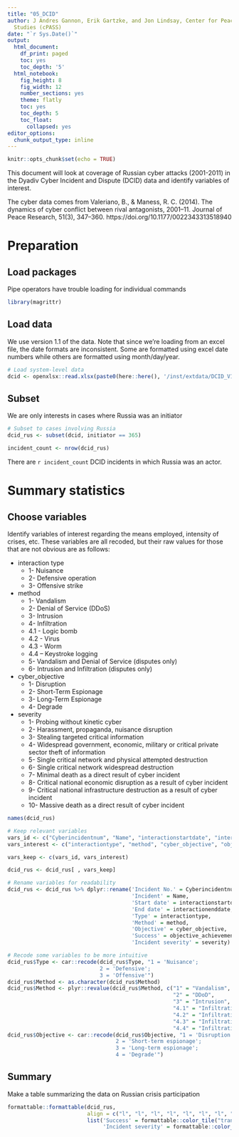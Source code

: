 ```yaml
---
title: "05_DCID"
author: J Andres Gannon, Erik Gartzke, and Jon Lindsay, Center for Peace and Security
  Studies (cPASS)
date: "`r Sys.Date()`"
output:
  html_document:
    df_print: paged
    toc: yes
    toc_depth: '5'
  html_notebook:
    fig_height: 8
    fig_width: 12
    number_sections: yes
    theme: flatly
    toc: yes
    toc_depth: 5
    toc_float:
      collapsed: yes
editor_options:
  chunk_output_type: inline
---
```


```r
knitr::opts_chunk$set(echo = TRUE)
```

This document will look at coverage of Russian cyber attacks (2001-2011) in the Dyadiv Cyber Incident and Dispute (DCID) data and identify variables of interest.

The cyber data comes from Valeriano, B., & Maness, R. C. (2014). The dynamics of cyber conflict between rival antagonists, 2001–11. Journal of Peace Research, 51(3), 347–360. https://doi.org/10.1177/0022343313518940


# Preparation
## Load packages
Pipe operators have trouble loading for individual commands
```r
library(magrittr)
```

## Load data
We use version 1.1 of the data. Note that since we're loading from an excel file, the date formats are inconsistent. Some are formatted using excel date numbers while others are formatted using month/day/year.
```r
# Load system-level data
dcid <- openxlsx::read.xlsx(paste0(here::here(), '/inst/extdata/DCID_V11.xlsx'))
```

## Subset
We are only interests in cases where Russia was an initiator
```r
# Subset to cases involving Russia
dcid_rus <- subset(dcid, initiator == 365)

incident_count <- nrow(dcid_rus)
```

There are `r incident_count` DCID incidents in which Russia was an actor.

# Summary statistics
## Choose variables
Identify variables of interest regarding the means employed, intensity of crises, etc. These variables are all recoded, but their raw values for those that are not obvious are as follows:

* interaction type
  - 1- Nuisance
  - 2- Defensive operation
  - 3- Offensive strike

* method
  - 1- Vandalism
  - 2- Denial of Service (DDoS)
  - 3- Intrusion
  - 4- Infiltration
  - 4.1 - Logic bomb
  - 4.2 - Virus
  - 4.3 - Worm
  - 4.4 – Keystroke logging
  - 5- Vandalism and Denial of Service (disputes only)
  - 6- Intrusion and Infiltration (disputes only)

* cyber_objective
  - 1- Disruption
  - 2- Short-Term Espionage
  - 3- Long-Term Espionage
  - 4- Degrade

* severity
  - 1- Probing without kinetic cyber
  - 2- Harassment, propaganda, nuisance disruption
  - 3- Stealing targeted critical information
  - 4- Widespread government, economic, military or critical private sector theft of information
  - 5- Single critical network and physical attempted destruction
  - 6- Single critical network widespread destruction
  - 7- Minimal death as a direct result of cyber incident
  - 8- Critical national economic disruption as a result of cyber incident
  - 9- Critical national infrastructure destruction as a result of cyber incident
  - 10- Massive death as a direct result of cyber incident

```r
names(dcid_rus)

# Keep relevant variables
vars_id <- c("Cyberincidentnum", "Name", "interactionstartdate", "interactionenddate")
vars_interest <- c("interactiontype", "method", "cyber_objective", "objective_achievement", "severity")

vars_keep <- c(vars_id, vars_interest)

dcid_rus <- dcid_rus[ , vars_keep]

# Rename variables for readability
dcid_rus <- dcid_rus %>% dplyr::rename('Incident No.' = Cyberincidentnum,
                                       'Incident' = Name,
                                       'Start date' = interactionstartdate,
                                       'End date' = interactionenddate,
                                       'Type' = interactiontype,
                                       'Method' = method,
                                       'Objective' = cyber_objective,
                                       'Success' = objective_achievement,
                                       'Incident severity' = severity)

# Recode some variables to be more intuitive
dcid_rus$Type <- car::recode(dcid_rus$Type, "1 = 'Nuisance'; 
                             2 = 'Defensive'; 
                             3 = 'Offensive'")
dcid_rus$Method <- as.character(dcid_rus$Method)
dcid_rus$Method <- plyr::revalue(dcid_rus$Method, c("1" = "Vandalism", 
                                                    "2" = "DDoD", 
                                                    "3" = "Intrusion", 
                                                    "4.1" = "Infiltration: Logic bomb", 
                                                    "4.2" = "Infiltration: Virus", 
                                                    "4.3" = "Infiltration: Worm", 
                                                    "4.4" = "Infiltration: Keystroke log"))
dcid_rus$Objective <- car::recode(dcid_rus$Objective, "1 = 'Disruption'; 
                                  2 = 'Short-term espionage'; 
                                  3 = 'Long-term espionage'; 
                                  4 = 'Degrade'")
```

## Summary
Make a table summarizing the data on Russian crisis participation
```r
formattable::formattable(dcid_rus,
                         align = c("l", "l", "l", "l", "l", "l", "l", "c", "c", "c"),
                         list('Success' = formattable::color_tile("transparent", "lightblue"),
                              'Incident severity' = formattable::color_tile("red", "red4")))
```


